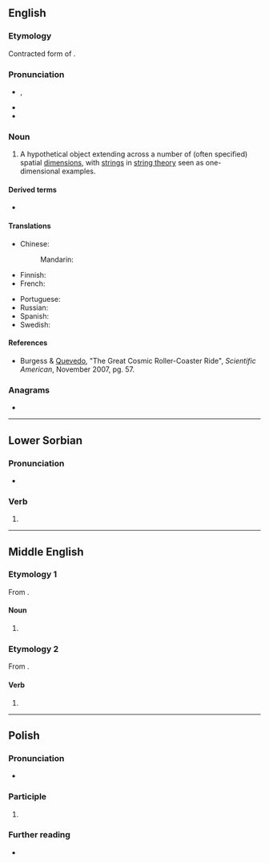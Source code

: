 {{also|Brane}}
==English==
{{wikipedia}}
{{rfi|en|create artwork}}

===Etymology===
Contracted form of {{m|en|membrane}}.

===Pronunciation===
* {{enPR|brān}}, {{IPA|/bɹeɪn/|lang=en}}
* {{homophones|brain|lang=en}}
* {{rhymes|eɪn|lang=en}}

===Noun===
{{en-noun}}

# {{lb|en|physics}} A hypothetical object extending across a number of (often specified) spatial [[dimension]]s, with [[strings]] in [[string theory]] seen as one-dimensional examples.

====Derived terms====
* {{l|en|black brane}}

====Translations====
{{trans-top|hypothetical object}}
* Chinese:
*: Mandarin: {{t+|cmn|膜|tr=mó}}
* Finnish: {{t|fi|braani}}
* French: {{t+|fr|brane|f}}
{{trans-mid}}
* Portuguese: {{t|pt|brana|f}}
* Russian: {{t|ru|брана|f|sc=Cyrl}}
* Spanish: {{t|es|brana|f}}
* Swedish: {{t+|sv|bran|n}}
{{trans-bottom}}

====References====
* Burgess & [[w:Fernando Quevedo|Quevedo]], "The Great Cosmic Roller-Coaster Ride", ''Scientific American'', November 2007, pg. 57.

===Anagrams===
* {{anagrams|en|a=abenr|Abner|Beran|Béarn|NBAer|Naber|baren|benar}}

----

==Lower Sorbian==

===Pronunciation===
* {{IPA|/ˈbranɛ/|[ˈbranə]|lang=dsb}}

===Verb===
{{head|dsb|participle form}}

# {{inflection of|brany||nom|and|acc|s|n|;|nom|and|acc|p|lang=dsb}}

----

==Middle English==

===Etymology 1===
From {{inh|enm|ang|bræġen}}.

====Noun====
{{head|enm|noun}}

# {{alternative form of|lang=enm|brayn}}

===Etymology 2===
From {{m|enm|brayn|pos=noun}}.

====Verb====
{{head|enm|verb}}

# {{alternative form of|lang=enm|braynen}}

----

==Polish==

===Pronunciation===
* {{pl-IPA}}

===Participle===
{{head|pl|participle form}}

# {{inflection of|lang=pl|brany||n|nom|s|;|n|acc|s|;|n|voc|s|;|nonvirile|nom|p|;|nonvirile|acc|p|;|nonvirile|voc|p}}

===Further reading===
* {{R:PWN}}